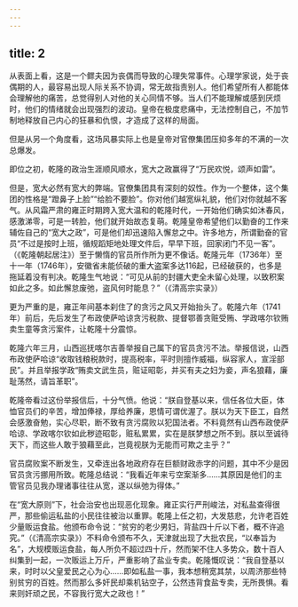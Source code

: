```yaml
---
---
---
```

title: 2
---



从表面上看，这是一个鳏夫因为丧偶而导致的心理失常事件。心理学家说，处于丧偶期的人，最容易出现人际关系不协调，常无故指责别人。他们希望所有人都能体会理解他的痛苦，总觉得别人对他的关心同情不够。当人们不能理解或感到厌烦时，他们的情绪就会出现强烈的波动。皇帝在极度悲痛中，无法控制自己，不加节制地释放自己内心的狂暴和仇恨，才造成了这样的局面。

但是从另一个角度看，这场风暴实际上也是皇帝对官僚集团压抑多年的不满的一次总爆发。

即位之初，乾隆的政治生涯顺风顺水，宽大之政赢得了“万民欢悦，颂声如雷”。

但是，宽大必然有宽大的弊端。官僚集团具有深刻的奴性。作为一个整体，这个集团的性格是“蹬鼻子上脸”“给脸不要脸”。你对他们越宽纵礼貌，他们对你就越不客气。从风霜严肃的雍正时期跨入宽大温和的乾隆时代，一开始他们确实如沐春风，感激涕零，可是一转脸，他们就开始故态复萌。乾隆皇帝希望他们以勤奋的工作来辅佐自己的“宽大之政”，可是他们却迅速陷入懈怠之中。许多地方，所谓勤奋的官员“不过是按时上班，循规蹈矩地处理文件后，早早下班，回家闭门不见一客”。（《乾隆朝起居注》）至于懒惰的官员所作所为更不像话。乾隆元年（1736年）至十一年（1746年），安徽省未能侦破的重大盗案多达116起，已经破获的，也多是拖延着没有判决。乾隆生气地说：“可见从前的封疆大吏全未留心处理，以致积案如此之多。如此懈怠废弛，盗风何时能息？”（《清高宗实录》）

更为严重的是，雍正年间基本刹住了的贪污之风又开始抬头了。乾隆六年（1741年）前后，先后发生了布政使萨哈谅贪污税款、提督鄂善贪赃受贿、学政喀尔钦贿卖生童等贪污案件，让乾隆十分震惊。

乾隆六年三月，山西巡抚喀尔吉善举报自己属下的官员贪污不法。举报信说，山西布政使萨哈谅“收取钱粮税款时，提高税率，平时则擅作威福，纵容家人，宣淫部民”。并且举报学政“贿卖文武生员，赃证昭彰，并买有夫之妇为妾，声名狼藉，廉耻荡然，请旨革职”。

乾隆帝看过这份举报信后，十分气愤。他说：“朕自登基以来，信任各位大臣，体恤官员们的辛苦，增加俸禄，厚给养廉，恩情可谓优渥了。朕以为天下臣工，自然会感激奋勉，实心尽职，断不致有贪污腐败以犯国法者。不料竟然有山西布政使萨哈谅、学政喀尔钦如此秽迹昭彰，赃私累累，实在是朕梦想之所不到。朕以至诚待天下，而这些人敢于狼藉至此，岂竟视朕为无能而可欺之主乎？”

官员腐败案不断发生，又牵连出各地政府存在巨额财政赤字的问题，其中不少是因官员贪污挪用所致。乾隆总结说：“我看近年来亏空案渐多……其原因是他们的主管官员见我办理诸事往往从宽，遂以纵弛为得体。”

在“宽大原则”下，社会治安也出现恶化现象。雍正实行严刑峻法，对私盐查得很严，那些偷运私盐的小民往往被治以重罪。乾隆上任之初，大发慈悲，允许老百姓少量贩运食盐。他颁布命令说：“贫穷的老少男妇，背盐四十斤以下者，概不许追究。”（《清高宗实录》）不料命令颁布不久，天津就出现了大批农民，“以奉旨为名”，大规模贩运食盐，每人所负不超过四十斤，然而架不住人多势众，数十百人纠集到一起，一次贩运上万斤，严重影响了盐业专卖。乾隆慨叹说：“我自登基以来，时时以父皇爱民之心为心……即如私盐一事，我本想稍宽其禁，以周济那些特别贫穷的百姓。然而那么多奸民却乘机钻空子，公然违背食盐专卖，无所畏惧。看来则奸顽之民，不容我行宽大之政也！”
